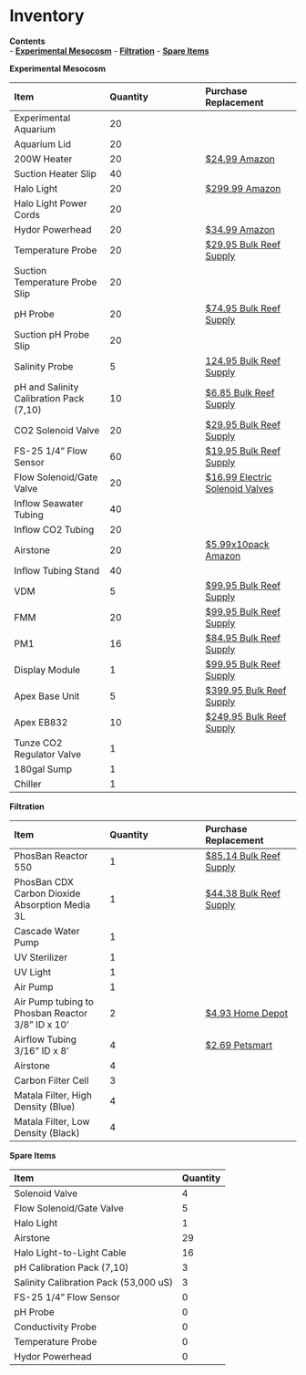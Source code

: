 # Inventory

**Contents**  
- [**Experimental Mesocosm**](#Experimental_Mesocosm)
- [**Filtration**](#Filtration)
- [**Spare Items**](#Spare_Items)
  
  
<a name="Experimental_Mesocosm"></a> **Experimental Mesocosm**

| Item | Quantity | Purchase Replacement |
| :--- | :--- | :--- |
| Experimental Aquarium | 20 | 
| Aquarium Lid | 20 | 
| 200W Heater | 20 | [$24.99 Amazon](https://www.amazon.com/Hydor-Submersible-Glass-Aquarium-Heater/dp/B00061UQ7K) |
| Suction Heater Slip | 40 |
| Halo Light | 20 | [$299.99 Amazon](https://www.amazon.com/Aquatic-Life-Halo-Basic-Fixture/dp/B00T6FGDJW) |
| Halo Light Power Cords | 20 |
| Hydor Powerhead | 20 | [$34.99 Amazon](https://www.amazon.com/Hydor-Koralia-Nano-Aquarium-Circulation/dp/B0036S70ZG/ref=sr_1_2?keywords=hydor+powerhead&qid=1572981966&s=pet-supplies&sr=1-2) |
| Temperature Probe | 20 | [$29.95 Bulk Reef Supply](https://www.bulkreefsupply.com/temperature-probe-neptune-systems.html) |
| Suction Temperature Probe Slip | 20 |
| pH Probe | 20 | [$74.95 Bulk Reef Supply](https://www.bulkreefsupply.com/lab-grade-double-junction-ph-probe-neptune-systems.html) |
| Suction pH Probe Slip | 20 |
| Salinity Probe | 5 | [124.95 Bulk Reef Supply](https://www.bulkreefsupply.com/neptune-systems-lab-grade-conductivity-probe.html) |
| pH and Salinity Calibration Pack \(7,10\) | 10 | [$6.85 Bulk Reef Supply](https://www.bulkreefsupply.com/probe-calibration-kit-ph-7-0-ph-10-0-salinity-53000us-neptune-systems.html) |
| CO2 Solenoid Valve | 20 | [$29.95 Bulk Reef Supply](https://www.bulkreefsupply.com/sv-1-solenoid-valve-neptune-systems.html) |
| FS-25 1/4" Flow Sensor | 60 | [$19.95 Bulk Reef Supply](https://www.bulkreefsupply.com/1-4-flow-sensor-fs25-neptune-systems.html) |
| Flow Solenoid/Gate Valve | 20 | [$16.99 Electric Solenoid Valves](https://www.electricsolenoidvalves.com/1-4-120v-ac-electric-plastic-solenoid-valve/) |
| Inflow Seawater Tubing | 40 |
| Inflow CO2 Tubing | 20 |
| Airstone | 20 | [$5.99x10pack Amazon](https://www.amazon.com/Pawfly-Cylinder-Diffuser-Airstones-Hydroponics/dp/B075QCWGZQ/ref=sr_1_5?crid=3EXLLKKDA2NYZ&keywords=airstones+for+aquariums&qid=1572983301&sprefix=airstone%2Caps%2C197&sr=8-5) |
| Inflow Tubing Stand | 40 |
| VDM | 5 | [$99.95 Bulk Reef Supply](https://www.bulkreefsupply.com/led-pumps-control-module-vdm-neptune-systems.html) |
| FMM | 20 | [$99.95 Bulk Reef Supply](https://www.bulkreefsupply.com/fmm-fluid-monitoring-module-neptune-systems.html) |
| PM1 | 16 | [$84.95 Bulk Reef Supply](https://www.bulkreefsupply.com/ph-orp-probe-module-pm1-neptune-systems.html) |
| Display Module | 1 | [$99.95 Bulk Reef Supply](https://www.bulkreefsupply.com/apex-display-module-neptune-systems.html) |
| Apex Base Unit | 5 | [$399.95 Bulk Reef Supply](https://www.bulkreefsupply.com/apex-controller-base-unit-neptune-systems.html) |
| Apex EB832 | 10 | [$249.95 Bulk Reef Supply](https://www.bulkreefsupply.com/energybar-832-neptune-systems.html) |
| Tunze CO2 Regulator Valve | 1 |
| 180gal Sump | 1 |
| Chiller | 1 |

  
<a name="Filtration"></a> **Filtration**

| Item | Quantity | Purchase Replacement |
| :--- | :--- | :--- |
| PhosBan Reactor 550 | 1 | [$85.14 Bulk Reef Supply](https://www.bulkreefsupply.com/phosban-reactor-550.html) |
| PhosBan CDX Carbon Dioxide Absorption Media 3L | 1 | [$44.38 Bulk Reef Supply](https://www.bulkreefsupply.com/cdx-carbon-dioxide-adsorption-media-two-little-fishies.html) |
| Cascade Water Pump | 1 |
| UV Sterilizer | 1 |
| UV Light | 1 |
| Air Pump | 1 |
| Air Pump tubing to Phosban Reactor 3/8" ID x 10' | 2 | [$4.93 Home Depot](https://www.homedepot.com/p/UDP-3-8-in-I-D-x-1-2-in-O-D-x-10-ft-Clear-Vinyl-Tubing-T10006008/304185141) |
| Airflow Tubing 3/16" ID x 8' | 4 | [$2.69 Petsmart](https://www.petsmart.com/fish/filters-and-pumps/air-and-water-pumps/grreat-choice-airline-tubing-5202767.html) | 
| Airstone | 4 |
| Carbon Filter Cell | 3 |
| Matala Filter, High Density (Blue) | 4 |
| Matala Filter, Low Density (Black) | 4 |

  
<a name="Spare_Items"></a> **Spare Items**

| Item | Quantity |
| :--- | :--- |
| Solenoid Valve | 4 |
| Flow Solenoid/Gate Valve | 5 |
| Halo Light | 1 |
| Airstone | 29 |
| Halo Light-to-Light Cable | 16 |
| pH Calibration Pack \(7,10\) | 3 |
| Salinity Calibration Pack \(53,000 uS\) | 3 |
| FS-25 1/4" Flow Sensor | 0 |
| pH Probe | 0 |
| Conductivity Probe | 0 |
| Temperature Probe | 0 |
| Hydor Powerhead | 0 |
